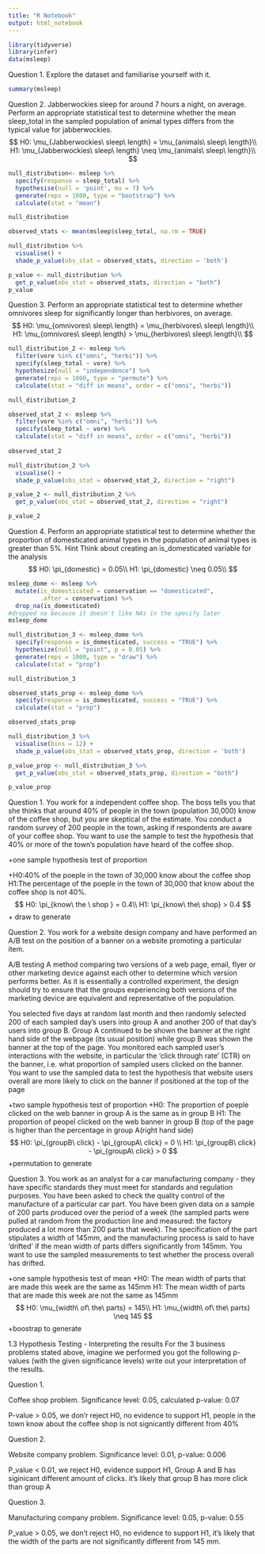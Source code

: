 ```yaml
---
title: "R Notebook"
output: html_notebook
---
```

```r
library(tidyverse)
library(infer)
data(msleep)
```


Question 1.
Explore the dataset and familiarise yourself with it.
```r
summary(msleep)

```



Question 2.
Jabberwockies sleep for around 7 hours a night, on average. Perform an appropriate statistical test to determine whether the mean sleep_total in the sampled population of animal types differs from the typical value for jabberwockies.
$$
H0: \mu_{Jabberwockies\ sleep\ length} = \mu_{animals\ sleep\ length}\\
H1: \mu_{Jabberwockies\ sleep\ length} \neq \mu_{animals\ sleep\ length}\\
$$

```r
null_distribution<- msleep %>%
  specify(response = sleep_total) %>%
  hypothesise(null = 'point', mu = 7) %>% 
  generate(reps = 1000, type = "bootstrap") %>%
  calculate(stat = "mean")

null_distribution
```

```r
observed_stats <- mean(msleep$sleep_total, na.rm = TRUE)

null_distribution %>% 
  visualise() +
  shade_p_value(obs_stat = observed_stats, direction = 'both')
```

```r
p_value <- null_distribution %>% 
  get_p_value(obs_stat = observed_stats, direction = "both")
p_value
```


Question 3.
Perform an appropriate statistical test to determine whether omnivores sleep for significantly longer than herbivores, on average.
$$
H0: \mu_{omnivores\ sleep\ length} = \mu_{herbivores\ sleep\ length}\\
H1: \mu_{omnivores\ sleep\ length} > \mu_{herbivores\ sleep\ length}\\
$$
```r
null_distribution_2 <- msleep %>% 
  filter(vore %in% c("omni", "herbi")) %>% 
  specify(sleep_total ~ vore) %>% 
  hypothesize(null = "independence") %>% 
  generate(reps = 1000, type = "permute") %>% 
  calculate(stat = "diff in means", order = c("omni", "herbi")) 

null_distribution_2

```
```r
observed_stat_2 <- msleep %>% 
  filter(vore %in% c("omni", "herbi")) %>% 
  specify(sleep_total ~ vore) %>% 
  calculate(stat = "diff in means", order = c("omni", "herbi"))
  
observed_stat_2
```
```r
null_distribution_2 %>%
  visualise() +
  shade_p_value(obs_stat = observed_stat_2, direction = "right")
```
```r
p_value_2 <- null_distribution_2 %>%
  get_p_value(obs_stat = observed_stat_2, direction = "right")

p_value_2
```


Question 4. Perform an appropriate statistical test to determine whether the proportion of domesticated animal types in the population of animal types is greater than 5%.
Hint
Think about creating an is_domesticated variable for the analysis
$$
H0: \pi_{domestic} = 0.05\\
H1: \pi_{domestic} \neq 0.05\\
$$

```r
msleep_dome <- msleep %>%
  mutate(is_domesticated = conservation == "domesticated",
         .after = conservation) %>% 
  drop_na(is_domesticated)
#dropped na because it doesn't like NAs in the specify later 
msleep_dome
```

```r
null_distribution_3 <- msleep_dome %>%
  specify(response = is_domesticated, success = "TRUE") %>% 
  hypothesize(null = "point", p = 0.05) %>%
  generate(reps = 1000, type = "draw") %>%
  calculate(stat = "prop") 

null_distribution_3
```
```r
observed_stats_prop <- msleep_dome %>% 
  specify(response = is_domesticated, success = "TRUE") %>% 
  calculate(stat = "prop")

observed_stats_prop
```
```r
null_distribution_3 %>% 
  visualise(bins = 12) +
  shade_p_value(obs_stat = observed_stats_prop, direction = 'both')
```
```r
p_value_prop <- null_distribution_3 %>%
  get_p_value(obs_stat = observed_stats_prop, direction = "both")

p_value_prop
```


Question 1.
You work for a independent coffee shop. The boss tells you that she thinks that around 40% of people in the town (population 30,000) know of the coffee shop, but you are skeptical of the estimate. You conduct a random survey of 200 people in the town, asking if respondents are aware of your coffee shop. You want to use the sample to test the hypothesis that 40% or more of the town’s population have heard of the coffee shop.

+one sample hypothesis test of proportion 

+H0:40% of the poeple in the town of 30,000 know about the coffee shop 
H1:The percentage of the poeple in the town of 30,000 that know about the coffee 
shop is not 40%. 
$$
H0: \pi_{know\ the \ shop } = 0.4\\
H1: \pi_{know\ the\ shop} > 0.4
$$
+ draw to generate 


Question 2.
You work for a website design company and have performed an A/B test on the position of a banner on a website promoting a particular item.

A/B testing A method comparing two versions of a web page, email, flyer or other marketing device against each other to determine which version performs better. As it is essentially a controlled experiment, the design should try to ensure that the groups experiencing both versions of the marketing device are equivalent and representative of the population.



You selected five days at random last month and then randomly selected 200 of each sampled day’s users into group A and another 200 of that day’s users into group B. Group A continued to be shown the banner at the right hand side of the webpage (its usual position) while group B was shown the banner at the top of the page. You monitored each sampled user’s interactions with the website, in particular the ‘click through rate’ (CTR) on the banner, i.e. what proportion of sampled users clicked on the banner. You want to use the sampled data to test the hypothesis that website users overall are more likely to click on the banner if positioned at the top of the page

+two sample hypothesis test of proportion 
+H0: The proportion of poeple clicked on the web banner in group A
is the same as in group B 
H1: The proportion of peopel clicked on the web banner in group B (top of the page
is higher than the percentage in group A(right hand side)
$$
H0: \pi_{groupB\ click} - \pi_{groupA\ click} = 0 \\
H1: \pi_{groupB\ click} - \pi_{groupA\ click} > 0 
$$
+permutation to generate 



Question 3.
You work as an analyst for a car manufacturing company - they have specific standards they must meet for standards and regulation purposes. You have been asked to check the quality control of the manufacture of a particular car part. You have been given data on a sample of 200 parts produced over the period of a week (the sampled parts were pulled at random from the production line and measured: the factory produced a lot more than 200 parts that week). The specification of the part stipulates a width of 145mm, and the manufacturing process is said to have ‘drifted’ if the mean width of parts differs significantly from 145mm. You want to use the sampled measurements to test whether the process overall has drifted.

+one sample hypothesis test of mean 
+H0: The mean width of parts that are made this week are the same as 145mm
H1: The mean width of parts that are made this week are not the same as 145mm
$$
H0: \mu_{width\ of\ the\ parts} = 145\\
H1: \mu_{width\ of\ the\ parts} \neq 145
$$
+boostrap to generate 



1.3 Hypothesis Testing - Interpreting the results
For the 3 business problems stated above, imagine we performed you got the following p-values (with the given significance levels) write out your interpretation of the results.


Question 1.

Coffee shop problem. Significance level: 0.05, calculated p-value: 0.07

P-value > 0.05, we don'r reject H0, no evidence to support H1, 
people in the town know about the coffee shop is not signicantly different 
from 40%


Question 2.

Website company problem. Significance level: 0.01, p-value: 0.006

P_value < 0.01, we reject H0, evidence support H1, 
Group A and B has siginicant different amount of clicks. 
it's likely that group B has more click than group A 


Question 3.

Manufacturing company problem. Significance level: 0.05, p-value: 0.55

P_value > 0.05, we don't reject H0, no evidence to support H1, 
it's likely that the width of the parts are not significantly different 
from 145 mm. 
